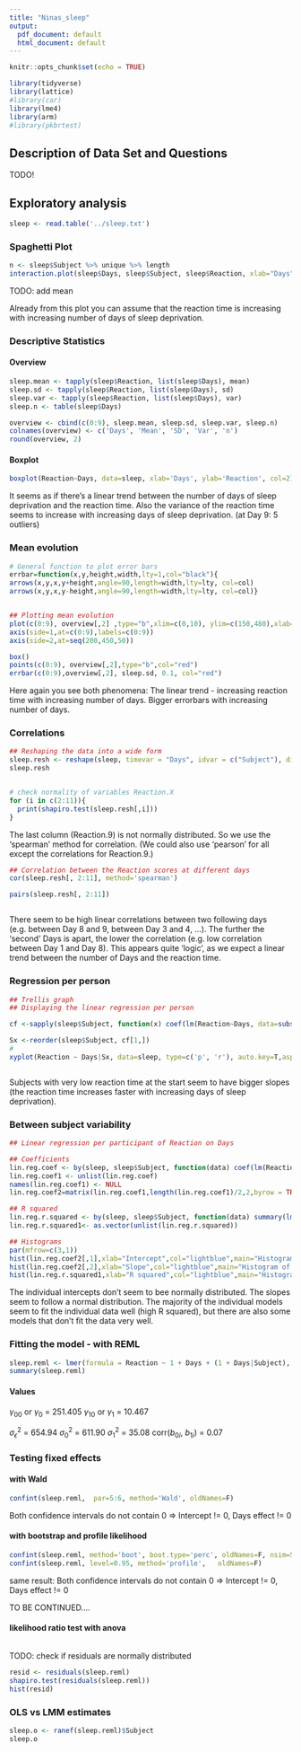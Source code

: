 ```yaml
---
title: "Ninas_sleep"
output:
  pdf_document: default
  html_document: default
---
```


```r
knitr::opts_chunk$set(echo = TRUE)
```
```r
library(tidyverse)
library(lattice)
#library(car)
library(lme4)
library(arm)
#library(pkbrtest)
```

## Description of Data Set and Questions
TODO!

## Exploratory analysis

```r
sleep <- read.table('../sleep.txt')
```

### Spaghetti Plot


```r
n <- sleep$Subject %>% unique %>% length
interaction.plot(sleep$Days, sleep$Subject, sleep$Reaction, xlab="Days", ylab="Reaction", col=c(1:n), legend=F, main='Spaghetti Plot') 
```
 TODO: add mean

Already from this plot you can assume that the reaction time is increasing with increasing number of days of sleep deprivation.

###  Descriptive Statistics

#### Overview
```r
sleep.mean <- tapply(sleep$Reaction, list(sleep$Days), mean)
sleep.sd <- tapply(sleep$Reaction, list(sleep$Days), sd)
sleep.var <- tapply(sleep$Reaction, list(sleep$Days), var)
sleep.n <- table(sleep$Days)

overview <- cbind(c(0:9), sleep.mean, sleep.sd, sleep.var, sleep.n)
colnames(overview) <- c('Days', 'Mean', 'SD', 'Var', 'n')
round(overview, 2)
```

#### Boxplot
```r
boxplot(Reaction~Days, data=sleep, xlab='Days', ylab='Reaction', col=2)
```

It seems as if there's a linear trend between the number of days of sleep deprivation and the reaction time. Also the variance of the reaction time seems to increase with increasing days of sleep deprivation. (at Day 9: 5 outliers)

### Mean evolution
```r
# General function to plot error bars
errbar=function(x,y,height,width,lty=1,col="black"){
arrows(x,y,x,y+height,angle=90,length=width,lty=lty, col=col)
arrows(x,y,x,y-height,angle=90,length=width,lty=lty, col=col)}


## Plotting mean evolution
plot(c(0:9), overview[,2] ,type="b",xlim=c(0,10), ylim=c(150,480),xlab="Days",ylab="Reaction",axes=F, main="Mean evolution (with 1 SE intervals)")
axis(side=1,at=c(0:9),labels=c(0:9))
axis(side=2,at=seq(200,450,50))

box()
points(c(0:9), overview[,2],type="b",col="red")
errbar(c(0:9),overview[,2], sleep.sd, 0.1, col="red")


```

Here again you see both phenomena: The linear trend - increasing reaction time with increasing number of days. 
Bigger errorbars with increasing number of days.

### Correlations
```r
## Reshaping the data into a wide form
sleep.resh <- reshape(sleep, timevar = "Days", idvar = c("Subject"), direction = "wide")
sleep.resh


# check normality of variables Reaction.X
for (i in c(2:11)){
  print(shapiro.test(sleep.resh[,i]))
}
```

The last column (Reaction.9) is not normally distributed. So we use the 'spearman' method for correlation. (We could also use 'pearson' for all except the correlations for Reaction.9.)

```r
## Correlation between the Reaction scores at different days
cor(sleep.resh[, 2:11], method='spearman')

pairs(sleep.resh[, 2:11])



```

There seem to be high linear correlations between two following days (e.g. between Day 8 and 9, between Day 3 and 4, ...). The further the 'second' Days is apart, the lower the correlation (e.g. low correlation between Day 1 and Day 8). This appears quite 'logic', as we expect a linear trend between the number of Days and the reaction time.


### Regression per person
```r
## Trellis graph
## Displaying the linear regression per person

cf <-sapply(sleep$Subject, function(x) coef(lm(Reaction~Days, data=subset(sleep, Subject==x))))

Sx <-reorder(sleep$Subject, cf[1,]) 
# 
xyplot(Reaction ~ Days|Sx, data=sleep, type=c('p', 'r'), auto.key=T,aspect="xy", par.settings=list(axis.text=list(cex=0.6), fontsize=list(text=8, points=10)), scales=list(x=list(at=c(0:9),labels=c("0","1","2", "3", "4", "5", "6", "7", "8", "9"))))



```

Subjects with very low reaction time at the start seem to have bigger slopes (the reaction time increases faster with increasing days of sleep deprivation).


### Between subject variability

```r
## Linear regression per participant of Reaction on Days

## Coefficients
lin.reg.coef <- by(sleep, sleep$Subject, function(data) coef(lm(Reaction ~ Days, data=data)))
lin.reg.coef1 <- unlist(lin.reg.coef)
names(lin.reg.coef1) <- NULL
lin.reg.coef2=matrix(lin.reg.coef1,length(lin.reg.coef1)/2,2,byrow = TRUE)

## R squared
lin.reg.r.squared <- by(sleep, sleep$Subject, function(data) summary(lm(Reaction ~ Days, data=data))$r.squared )
lin.reg.r.squared1<- as.vector(unlist(lin.reg.r.squared))

## Histograms
par(mfrow=c(3,1))
hist(lin.reg.coef2[,1],xlab="Intercept",col="lightblue",main="Histogram of individual intercepts")
hist(lin.reg.coef2[,2],xlab="Slope",col="lightblue",main="Histogram of individual slopes")
hist(lin.reg.r.squared1,xlab="R squared",col="lightblue",main="Histogram of individual R squared")

```

The individual intercepts don't seem to bee normally distributed. The slopes seem to follow a normal distribution. The majority of the individual models seem to fit the individual data well (high R squared), but there are also some models that don't fit the data very well.

### Fitting the model - with REML
```r
sleep.reml <- lmer(formula = Reaction ~ 1 + Days + (1 + Days|Subject), data=sleep)
summary(sleep.reml)
```
#### Values
$\gamma_{00}$ or $\gamma_{0}$  = 251.405
$\gamma_{10}$ or $\gamma_{1}$  = 10.467


$\sigma_{\epsilon}^{2}$ = 654.94
$\sigma_{0}^{2}$ = 611.90
$\sigma_{1}^{2}$ = 35.08
corr($b_{0i}$, $b_{1i}$) = 0.07


### Testing fixed effects

#### with Wald
```r
confint(sleep.reml,  par=5:6, method='Wald', oldNames=F)
```
Both confidence intervals do not contain 0 => Intercept != 0, Days effect != 0



#### with bootstrap and profile likelihood
```r
confint(sleep.reml, method='boot', boot.type='perc', oldNames=F, nsim=500)
confint(sleep.reml, level=0.95, method='profile',   oldNames=F)
```
same result: Both confidence intervals do not contain 0 => Intercept != 0, Days effect != 0


TO BE CONTINUED....

#### likelihood ratio test with anova
```r

```

TODO: check if residuals are normally distributed
```r
resid <- residuals(sleep.reml)
shapiro.test(residuals(sleep.reml))
hist(resid)
```

### OLS vs LMM estimates





```r
sleep.o <- ranef(sleep.reml)$Subject
sleep.o

```


